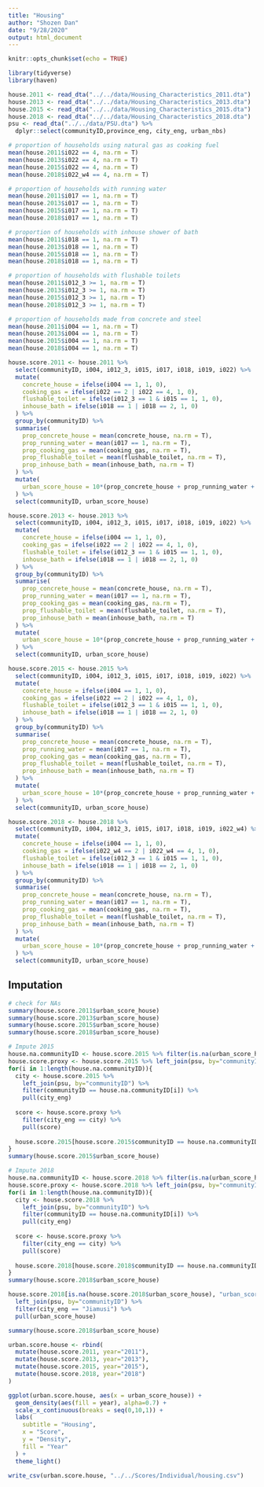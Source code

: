```yaml
---
title: "Housing"
author: "Shozen Dan"
date: "9/28/2020"
output: html_document
---
```


```r
knitr::opts_chunk$set(echo = TRUE)
```

```r
library(tidyverse)
library(haven)
```

```r
house.2011 <- read_dta("../../data/Housing_Characteristics_2011.dta")
house.2013 <- read_dta("../../data/Housing_Characteristics_2013.dta")
house.2015 <- read_dta("../../data/Housing_Characteristics_2015.dta")
house.2018 <- read_dta("../../data/Housing_Characteristics_2018.dta")
psu <- read_dta("../../data/PSU.dta") %>% 
  dplyr::select(communityID,province_eng, city_eng, urban_nbs)
```

```r
# proportion of households using natural gas as cooking fuel
mean(house.2011$i022 == 4, na.rm = T)
mean(house.2013$i022 == 4, na.rm = T)
mean(house.2015$i022 == 4, na.rm = T)
mean(house.2018$i022_w4 == 4, na.rm = T)
```

```r
# proportion of households with running water
mean(house.2011$i017 == 1, na.rm = T)
mean(house.2013$i017 == 1, na.rm = T)
mean(house.2015$i017 == 1, na.rm = T)
mean(house.2018$i017 == 1, na.rm = T)
```

```r
# proportion of households with inhouse shower of bath
mean(house.2011$i018 == 1, na.rm = T)
mean(house.2013$i018 == 1, na.rm = T)
mean(house.2015$i018 == 1, na.rm = T)
mean(house.2018$i018 == 1, na.rm = T)
```

```r
# proportion of households with flushable toilets
mean(house.2011$i012_3 >= 1, na.rm = T)
mean(house.2013$i012_3 >= 1, na.rm = T)
mean(house.2015$i012_3 >= 1, na.rm = T)
mean(house.2018$i012_3 >= 1, na.rm = T)
```

```r
# proportion of households made from concrete and steel
mean(house.2011$i004 == 1, na.rm = T)
mean(house.2013$i004 == 1, na.rm = T)
mean(house.2015$i004 == 1, na.rm = T)
mean(house.2018$i004 == 1, na.rm = T)
```

```r
house.score.2011 <- house.2011 %>% 
  select(communityID, i004, i012_3, i015, i017, i018, i019, i022) %>%
  mutate(
    concrete_house = ifelse(i004 == 1, 1, 0),
    cooking_gas = ifelse(i022 == 2 | i022 == 4, 1, 0),
    flushable_toilet = ifelse(i012_3 == 1 & i015 == 1, 1, 0),
    inhouse_bath = ifelse(i018 == 1 | i018 == 2, 1, 0)
  ) %>% 
  group_by(communityID) %>%
  summarise(
    prop_concrete_house = mean(concrete_house, na.rm = T),
    prop_running_water = mean(i017 == 1, na.rm = T),
    prop_cooking_gas = mean(cooking_gas, na.rm = T),
    prop_flushable_toilet = mean(flushable_toilet, na.rm = T),
    prop_inhouse_bath = mean(inhouse_bath, na.rm = T)
  ) %>% 
  mutate(
    urban_score_house = 10*(prop_concrete_house + prop_running_water + prop_cooking_gas + prop_flushable_toilet + prop_inhouse_bath)/5
  ) %>% 
  select(communityID, urban_score_house)

house.score.2013 <- house.2013 %>% 
  select(communityID, i004, i012_3, i015, i017, i018, i019, i022) %>%
  mutate(
    concrete_house = ifelse(i004 == 1, 1, 0),
    cooking_gas = ifelse(i022 == 2 | i022 == 4, 1, 0),
    flushable_toilet = ifelse(i012_3 == 1 & i015 == 1, 1, 0),
    inhouse_bath = ifelse(i018 == 1 | i018 == 2, 1, 0)
  ) %>% 
  group_by(communityID) %>%
  summarise(
    prop_concrete_house = mean(concrete_house, na.rm = T),
    prop_running_water = mean(i017 == 1, na.rm = T),
    prop_cooking_gas = mean(cooking_gas, na.rm = T),
    prop_flushable_toilet = mean(flushable_toilet, na.rm = T),
    prop_inhouse_bath = mean(inhouse_bath, na.rm = T)
  ) %>% 
  mutate(
    urban_score_house = 10*(prop_concrete_house + prop_running_water + prop_cooking_gas + prop_flushable_toilet + prop_inhouse_bath)/5
  ) %>% 
  select(communityID, urban_score_house)

house.score.2015 <- house.2015 %>% 
  select(communityID, i004, i012_3, i015, i017, i018, i019, i022) %>%
  mutate(
    concrete_house = ifelse(i004 == 1, 1, 0),
    cooking_gas = ifelse(i022 == 2 | i022 == 4, 1, 0),
    flushable_toilet = ifelse(i012_3 == 1 & i015 == 1, 1, 0),
    inhouse_bath = ifelse(i018 == 1 | i018 == 2, 1, 0)
  ) %>% 
  group_by(communityID) %>%
  summarise(
    prop_concrete_house = mean(concrete_house, na.rm = T),
    prop_running_water = mean(i017 == 1, na.rm = T),
    prop_cooking_gas = mean(cooking_gas, na.rm = T),
    prop_flushable_toilet = mean(flushable_toilet, na.rm = T),
    prop_inhouse_bath = mean(inhouse_bath, na.rm = T)
  ) %>% 
  mutate(
    urban_score_house = 10*(prop_concrete_house + prop_running_water + prop_cooking_gas + prop_flushable_toilet + prop_inhouse_bath)/5
  ) %>% 
  select(communityID, urban_score_house)

house.score.2018 <- house.2018 %>% 
  select(communityID, i004, i012_3, i015, i017, i018, i019, i022_w4) %>%
  mutate(
    concrete_house = ifelse(i004 == 1, 1, 0),
    cooking_gas = ifelse(i022_w4 == 2 | i022_w4 == 4, 1, 0),
    flushable_toilet = ifelse(i012_3 == 1 & i015 == 1, 1, 0),
    inhouse_bath = ifelse(i018 == 1 | i018 == 2, 1, 0)
  ) %>% 
  group_by(communityID) %>%
  summarise(
    prop_concrete_house = mean(concrete_house, na.rm = T),
    prop_running_water = mean(i017 == 1, na.rm = T),
    prop_cooking_gas = mean(cooking_gas, na.rm = T),
    prop_flushable_toilet = mean(flushable_toilet, na.rm = T),
    prop_inhouse_bath = mean(inhouse_bath, na.rm = T)
  ) %>% 
  mutate(
    urban_score_house = 10*(prop_concrete_house + prop_running_water + prop_cooking_gas + prop_flushable_toilet + prop_inhouse_bath)/5
  ) %>% 
  select(communityID, urban_score_house)
```

## Imputation
```r
# check for NAs
summary(house.score.2011$urban_score_house)
summary(house.score.2013$urban_score_house)
summary(house.score.2015$urban_score_house)
summary(house.score.2018$urban_score_house)

# Impute 2015
house.na.communityID <- house.score.2015 %>% filter(is.na(urban_score_house)) %>% pull(communityID)
house.score.proxy <- house.score.2015 %>% left_join(psu, by="communityID") %>% group_by(city_eng) %>% summarise(score = mean(urban_score_house, na.rm = T))
for(i in 1:length(house.na.communityID)){
  city <- house.score.2015 %>% 
    left_join(psu, by="communityID") %>% 
    filter(communityID == house.na.communityID[i]) %>% 
    pull(city_eng)
  
  score <- house.score.proxy %>% 
    filter(city_eng == city) %>% 
    pull(score)
  
  house.score.2015[house.score.2015$communityID == house.na.communityID[i], "urban_score_house"] <- score
}
summary(house.score.2015$urban_score_house)

# Impute 2018
house.na.communityID <- house.score.2018 %>% filter(is.na(urban_score_house)) %>% pull(communityID)
house.score.proxy <- house.score.2018 %>% left_join(psu, by="communityID") %>% group_by(city_eng) %>% summarise(score = mean(urban_score_house, na.rm = T))
for(i in 1:length(house.na.communityID)){
  city <- house.score.2018 %>% 
    left_join(psu, by="communityID") %>% 
    filter(communityID == house.na.communityID[i]) %>% 
    pull(city_eng)
  
  score <- house.score.proxy %>% 
    filter(city_eng == city) %>% 
    pull(score)
  
  house.score.2018[house.score.2018$communityID == house.na.communityID[i], "urban_score_house"] <- score
}
summary(house.score.2018$urban_score_house)

house.score.2018[is.na(house.score.2018$urban_score_house), "urban_score_house"] <- house.score.2015 %>% 
  left_join(psu, by="communityID") %>% 
  filter(city_eng == "Jiamusi") %>% 
  pull(urban_score_house)

summary(house.score.2018$urban_score_house)
```

```r
urban.score.house <- rbind(
  mutate(house.score.2011, year="2011"),
  mutate(house.score.2013, year="2013"),
  mutate(house.score.2015, year="2015"),
  mutate(house.score.2018, year="2018")
)

ggplot(urban.score.house, aes(x = urban_score_house)) + 
  geom_density(aes(fill = year), alpha=0.7) + 
  scale_x_continuous(breaks = seq(0,10,1)) +
  labs(
    subtitle = "Housing",
    x = "Score",
    y = "Density",
    fill = "Year"
  ) + 
  theme_light()
```

```r
write_csv(urban.score.house, "../../Scores/Individual/housing.csv")
```

